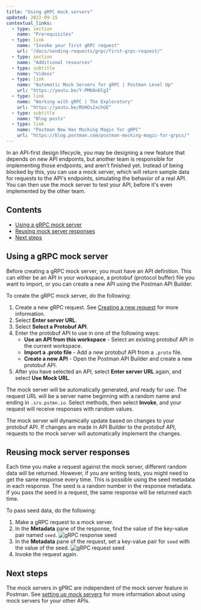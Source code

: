 ```yaml
---
title: "Using gRPC mock servers"
updated: 2022-09-15
contextual_links:
  - type: section
    name: "Prerequisites"
  - type: link
    name: "Invoke your first gRPC request"
    url: "/docs/sending-requests/grpc/first-grpc-request/"
  - type: section
    name: "Additional resources"
  - type: subtitle
    name: "Videos"
  - type: link
    name: "Automatic Mock Servers for gRPC | Postman Level Up"
    url: "https://youtu.be/Y-PMb8nECgI"
  - type: link
    name: "Working with gRPC | The Exploratory"
    url: "https://youtu.be/RbHOs2xchGE"
  - type: subtitle
    name: "Blog posts"
  - type: link
    name: "Postman Now Has Mocking Magic for gRPC"
    url: "https://blog.postman.com/postman-mocking-magic-for-grpcs/"
---
```


In an API-first design lifecycle, you may be designing a new feature that depends on new API endpoints, but another team is responsible for implementing those endpoints, and aren't finished yet. Instead of being blocked by this, you can use a mock server, which will return sample data for requests to the API's endpoints, simulating the behavior of a real API. You can then use the mock server to test your API, before it's even implemented by the other team.

## Contents

* [Using a gRPC mock server](#using-a-grpc-mock-server)
* [Reusing mock server responses](#reusing-mock-server-responses)
* [Next steps](#next-steps)

## Using a gRPC mock server

Before creating a gRPC mock server, you must have an API definition. This can either be an API in your workspace, a protobuf (protocol buffer) file you want to import, or you can create a new API using the Postman API Builder.

To create the gRPC mock server, do the following:

1. Create a new gRPC request. See [Creating a new request](/docs/sending-requests/grpc/grpc-request-interface/#creating-a-new-request) for more information.
1. Select **Enter server URL**.
1. Select **Select a Protobuf API**.
1. Enter the protobuf API to use in one of the following ways:
    * **Use an API from this workspace** - Select an existing protobuf API in the current workspace.
    * **Import a .proto file** - Add a new protobuf API from a `.proto` file.
    * **Create a new API** - Open the Postman API Builder and create a new protobuf API.
1. After you have selected an API, select **Enter server URL** again, and select **Use Mock URL**.

The mock server will be automatically generated, and ready for use. The request URL will be a server name beginning with a random name and ending in `.srv.pstmn.io`. Select methods, then select **Invoke**, and your request will receive responses with random values.

The mock server will dynamically update based on changes to your protobuf API. If changes are made in API Builder to the protobuf API, requests to the mock server will automatically implement the changes.

## Reusing mock server responses

Each time you make a request against the mock server, different random data will be returned. However, if you are writing tests, you might need to get the same response every time. This is possible using the seed metadata in each response. The seed is a random number in the response metadata. If you pass the seed in a request, the same response will be returned each time.

To pass seed data, do the following:

1. Make a gRPC request to a mock server.
1. In the **Metadata** pane of the response, find the value of the key-value pair named `seed`.
    <img src="https://assets.postman.com/postman-docs/v10/grpc-response-seed.jpg" alt="gRPC response seed"/>
1. In the **Metadata** pane of the request, set a key-value pair for `seed` with the value of the seed.
    <img src="https://assets.postman.com/postman-docs/v10/grpc-request-seed.jpg" alt="gRPC request seed"/>
1. Invoke the request again.

## Next steps

The mock servers in gPRC are independent of the mock server feature in Postman. See [setting up mock servers](/docs/designing-and-developing-your-api/mocking-data/setting-up-mock/) for more information about using mock servers for your other APIs.
